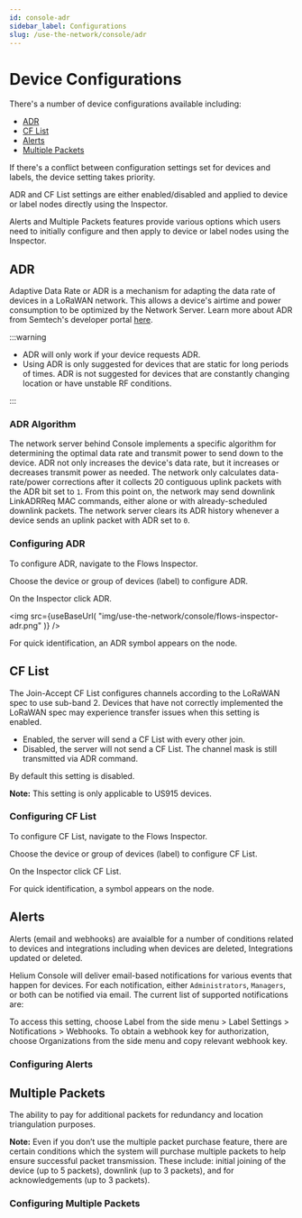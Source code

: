 ```yaml
---
id: console-adr
sidebar_label: Configurations
slug: /use-the-network/console/adr
---
```


# Device Configurations


There's a number of device configurations available including: 

- [ADR](adr#adr)
- [CF List](adr#cf-list) 
- [Alerts](adr#alerts) 
- [Multiple Packets](adr#multiple-packets)

If there's a conflict between configuration settings set for devices and labels, the device setting takes priority. 

ADR and CF List settings are either enabled/disabled and applied to device or label nodes directly using the Inspector. 

Alerts and Multiple Packets features provide various options which users need to initially configure and then apply to device or label nodes using the Inspector. 


## ADR

Adaptive Data Rate or ADR is a mechanism for adapting the data rate of devices
in a LoRaWAN network. This allows a device's airtime and power consumption to be
optimized by the Network Server. Learn more about ADR from Semtech's developer
portal
[here](https://lora-developers.semtech.com/library/tech-papers-and-guides/understanding-adr/).

:::warning

- ADR will only work if your device requests ADR.
- Using ADR is only suggested for devices that are static for long periods of
  times. ADR is not suggested for devices that are constantly changing location
  or have unstable RF conditions. 
  
:::

### ADR Algorithm

The network server behind Console implements a specific algorithm for
determining the optimal data rate and transmit power to send down to the device.
ADR not only increases the device's data rate, but it increases or decreases
transmit power as needed. The network only calculates data-rate/power
corrections after it collects 20 contiguous uplink packets with the ADR bit set
to `1`. From this point on, the network may send downlink LinkADRReq MAC
commands, either alone or with already-scheduled downlink packets. The network
server clears its ADR history whenever a device sends an uplink packet with ADR
set to `0`.

### Configuring ADR

To configure ADR, navigate to the Flows Inspector. 

Choose the device or group of devices (label) to configure ADR.

On the Inspector click ADR.

<img
  src={useBaseUrl(
    "img/use-the-network/console/flows-inspector-adr.png"
  )}
/>

For quick identification, an ADR symbol appears on the node.

## CF List

The Join-Accept CF List configures channels according to the LoRaWAN spec to use sub-band 2. Devices that have not correctly implemented the LoRaWAN spec may experience transfer issues when this setting is enabled.
- Enabled, the server will send a CF List with every other join.
- Disabled, the server will not send a CF List. The channel mask is still transmitted via ADR command.

By default this setting is disabled.

**Note:** This setting is only applicable to US915 devices.  

### Configuring CF List

To configure CF List, navigate to the Flows Inspector. 

Choose the device or group of devices (label) to configure CF List.

On the Inspector click CF List.

For quick identification, a symbol appears on the node.


## Alerts

Alerts (email and webhooks) are avaialble for a number of conditions related to devices and integrations including when devices are deleted, Integrations updated or deleted.

Helium Console will deliver email-based notifications for various events that happen for devices. For each notification, either `Administrators`, `Managers`, or both can be notified via email. The current
list of supported notifications are:

To access this setting, choose Label from the side menu > Label Settings > Notifications > Webhooks. 
To obtain a webhook key for authorization, choose Organizations from the side menu and copy relevant webhook key.

### Configuring Alerts


## Multiple Packets

The ability to pay for additional packets for redundancy and location triangulation purposes. 

**Note:** Even if you don’t use the multiple packet purchase feature, there are certain conditions which the system will purchase multiple packets to help ensure successful packet transmission. These include: initial joining of the device (up to 5 packets), downlink (up to 3 packets), and for acknowledgements (up to 3 packets).

### Configuring Multiple Packets